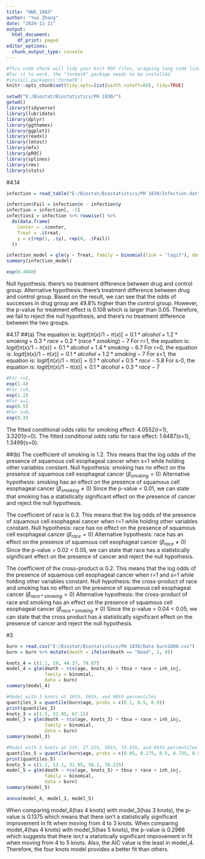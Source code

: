 ```yaml
---
title: "HW5_1803"
author: "Yue Zhang"
date: "2024-11-11"
output:
  html_document:
    df_print: paged
editor_options:
  chunk_output_type: console
---
```


```r
#This code chunk will tidy your knit PDF files, wrapping long code lines
#For it to work, the "formatR" package needs to be installed
#install.packages('formatR')
knitr::opts_chunk$set(tidy.opts=list(width.cutoff=60), tidy=TRUE)
```

```r
setwd("E:/Biostat/Biostatistics/PH 1830/")
getwd()
library(tidyverse)
library(lubridate)
library(dplyr)
library(ggthemes)
library(ggplot2)
library(readxl)
library(lmtest)
library(mfx)
library(pROC)
library(splines)
library(rms)
library(stats)
```

#4.14
```r
infection = read_table("E:/Biostat/Biostatistics/PH 1830/Infection.dat")

infection$Fail = infection$n - infection$y
infection = infection[, -5]
infection1 = infection %>% rowwise() %>%
  do(data.frame(
    Center = .$center,
    Treat = .$treat,
    y = c(rep(1, .$y), rep(0, .$Fail))
  ))

infection_model = glm(y ~ Treat, family = binomial(link = "logit"), data = infection1)
summary(infection_model)

exp(0.4040)
```
Null hypothesis: there's no treatment difference between drug and control group.
Alternative hypothesis: there's treatment difference between drug and control group.
Based on the result, we can see that the odds of successes in drug group are 49.8% higher than the control group. However, the p-value for treatment effect is 0.108 which is larger than 0.05. Therefore, we fail to reject the null hypothesis, and there's no treatment difference between the two groups.

#4.17
##(a)
The equation is: $logit[\pi(x)/1-\pi(x)] = 0.1*alcohol + 1.2*smoking + 0.3*race + 0.2*(race*smoking) - 7$
For r=1, the equation is: $logit[\pi(x)/1-\pi(x)] = 0.1*alcohol + 1.4*smoking - 6.7$
For r=0, the equation is: $logit[\pi(x)/1-\pi(x)] = 0.1*alcohol + 1.2*smoking - 7$
For s=1, the equation is: $logit[\pi(x)/1-\pi(x)] = 0.1*alcohol + 0.5*race - 5.8$
For s-0, the equation is: $logit[\pi(x)/1-\pi(x)] = 0.1*alcohol + 0.3*race - 7$

```r
#For r=1,
exp(1.4)
#For r=0,
exp(1.2)
#For s=1,
exp(0.5)
#For s=0,
exp(0.3)
```
The fitted conditional odds ratio for smoking effect: 4.0552(r=1), 3.3201(r=0). The fitted conditional odds ratio for race effect: 1.6487(s=1), 1.3499(s=0). 

##(b)
The coefficient of smoking is 1.2. This means that the log odds of the presence of squamous cell esophageal cancer when s=1 while holding other variables constant.
Null hypothesis: smoking has no effect on the presence of squamous cell esophageal cancer ($\beta_{smoking} = 0$)
Alternative hypothesis: smoking has an effect on the presence of squamous cell esophageal cancer ($\beta_{smoking} \neq 0$)
Since the p-value < 0.01, we can state that smoking has a statistically significant effect on the presence of cancer and reject the null hypothesis. 

The coefficient of race is 0.3. This means that the log odds of the presence of squamous cell esophageal cancer when r=1 while holding other variables constant.
Null hypothesis: race has no effect on the presence of squamous cell esophageal cancer ($\beta_{race} = 0$)
Alternative hypothesis: race has an effect on the presence of squamous cell esophageal cancer ($\beta_{race} \neq 0$)
Since the p-value = 0.02 < 0.05, we can state that race has a statistically significant effect on the presence of cancer and reject the null hypothesis. 

The coefficient of the cross-product is 0.2. This means that the log odds of the presence of squamous cell esophageal cancer when r=1 and s=1 while holding other variables constant. 
Null hypothesis: the cross-product of race and smoking has no effect on the presence of squamous cell esophageal cancer ($\beta_{race*smoking} = 0$)
Alternative hypothesis: the cross-product of race and smoking has an effect on the presence of squamous cell esophageal cancer ($\beta_{race*smoking} \neq 0$)
Since the p-value = 0.04 < 0.05, we can state that the cross product has a statistically significant effect on the presence of cancer and reject the null hypothesis. 

#3
```r
burn = read.csv("E:/Biostat/Biostatistics/PH 1830/Data burn1000.csv")
burn = burn %>% mutate(death = ifelse(death == "Dead", 1, 0))

knots_4 = c(1.1, 19, 44.37, 78.87)
model_4 = glm(death ~ rcs(age, knots_4) + tbsa + race + inh_inj,
              family = binomial,
              data = burn)
summary(model_4)

#Model with 3 knots at 10th, 50th, and 90th percentiles
quantiles_3 = quantile(burn$age, probs = c(0.1, 0.5, 0.9))
print(quantiles_3)
knots_3 = c(1.5, 31.95, 67.11)
model_3 = glm(death ~ rcs(age, knots_3) + tbsa + race + inh_inj,
              family = binomial,
              data = burn)
summary(model_3)

#Model with 5 knots at 5th, 27.5th, 50th, 73.5th, and 95th percentiles
quantiles_5 = quantile(burn$age, probs = c(0.05, 0.275, 0.5, 0.735, 0.95))
print(quantiles_5)
knots_5 = c(1.1, 13.1, 31.95, 50.2, 78.235)
model_5 = glm(death ~ rcs(age, knots_5) + tbsa + race + inh_inj,
              family = binomial,
              data = burn)
summary(model_5)

anova(model_4, model_3, model_5)
```
When comparing model_4(has 4 knots) with model_3(has 3 knots), the p-value is 0.1375 which means that there isn’t a statistically significant improvement in fit when moving from 4 to 3 knots. When comparing model_4(has 4 knots) with model_5(has 5 knots), the p-value is 0.2986 which suggests that there isn;t a statistically significant improvement in fit when moving from 4 to 5 knots. Also, the AIC value is the least in model_4. Therefore, the four knots model provides a better fit than others. 